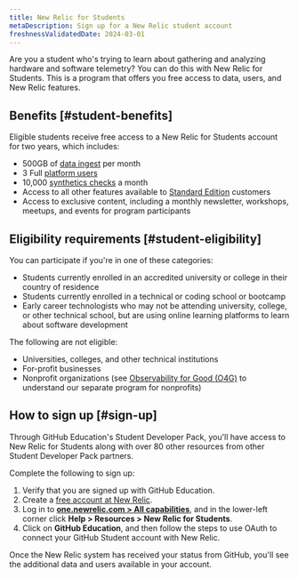 ```yaml
---
title: New Relic for Students 
metaDescription: Sign up for a New Relic student account 
freshnessValidatedDate: 2024-03-01
---
```


Are you a student who's trying to learn about gathering and analyzing hardware and software telemetry? You can do this with New Relic for Students. This is a program that offers you free access to data, users, and New Relic features.

## Benefits [#student-benefits]

Eligible students receive free access to a New Relic for Students account for two years, which includes:

* 500GB of [data ingest](/docs/accounts/accounts-billing/new-relic-one-pricing-billing/new-relic-one-pricing-billing/) per month
* 3 Full [platform users](/docs/accounts/accounts-billing/new-relic-one-user-management/user-type/)
* 10,000 [synthetics checks](/docs/synthetics/synthetic-monitoring/getting-started/monitor-limits/) a month
* Access to all other features available to [Standard Edition](/docs/accounts/accounts-billing/new-relic-one-pricing-billing/new-relic-one-pricing-billing/) customers 
* Access to exclusive content, including a monthly newsletter, workshops, meetups, and events for program participants

## Eligibility requirements [#student-eligibility]

You can participate if you're in one of these categories: 

* Students currently enrolled in an accredited university or college in their country of residence
* Students currently enrolled in a technical or coding school or bootcamp
* Early career technologists who may not be attending university, college, or other technical school, but are using online learning platforms to learn about software development

The following are not eligible:

* Universities, colleges, and other technical institutions
* For-profit businesses
* Nonprofit organizations (see [Observability for Good (O4G)](/docs/accounts/accounts-billing/new-relic-one-pricing-billing/eligibility-guidelines-new-relic-nonprofit-program/) to understand our separate program for nonprofits) 

## How to sign up [#sign-up]

Through GitHub Education's Student Developer Pack, you'll have access to New Relic for Students along with over 80 other resources from other Student Developer Pack partners.

Complete the following to sign up:

1. Verify that you are signed up with GitHub Education. 
1. Create a [free account at New Relic](https://newrelic.com/signup). 
1. Log in to <DoNotTranslate>**[one.newrelic.com > All capabilities](https://one.newrelic.com/all-capabilities)**</DoNotTranslate>, and in the lower-left corner click <DoNotTranslate>**Help > Resources > New Relic for Students**</DoNotTranslate>.
1. Click on <DoNotTranslate>**GitHub Education**</DoNotTranslate>, and then follow the steps to use OAuth to connect your GitHub Student account with New Relic. 

Once the New Relic system has received your status from GitHub, you'll see the additional data and users available in your account.
